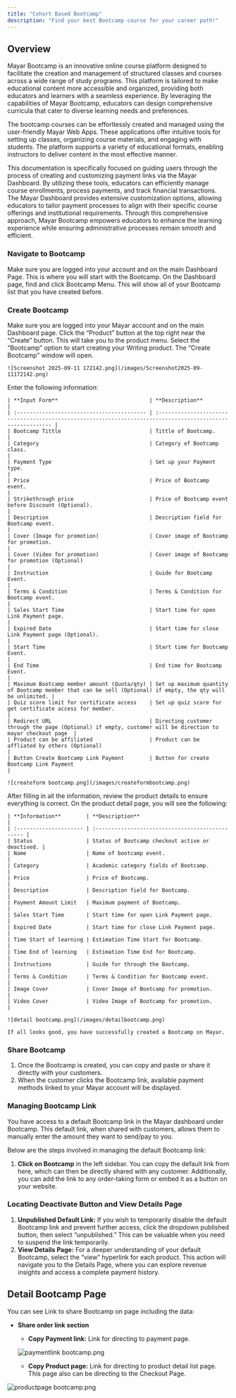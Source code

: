 ```yaml
---
title: "Cohort Based Bootcamp"
description: "Find your best Bootcamp course for your career path!"
---
```


## Overview

Mayar Bootcamp is an innovative online course platform designed to facilitate the creation and management of structured classes and courses across a wide range of study programs. This platform is tailored to make educational content more accessible and organized, providing both educators and learners with a seamless experience. By leveraging the capabilities of Mayar Bootcamp, educators can design comprehensive curricula that cater to diverse learning needs and preferences.

The bootcamp courses can be effortlessly created and managed using the user-friendly Mayar Web Apps. These applications offer intuitive tools for setting up classes, organizing course materials, and engaging with students. The platform supports a variety of educational formats, enabling instructors to deliver content in the most effective manner.

This documentation is specifically focused on guiding users through the process of creating and customizing payment links via the Mayar Dashboard. By utilizing these tools, educators can efficiently manage course enrollments, process payments, and track financial transactions. The Mayar Dashboard provides extensive customization options, allowing educators to tailor payment processes to align with their specific course offerings and institutional requirements. Through this comprehensive approach, Mayar Bootcamp empowers educators to enhance the learning experience while ensuring administrative processes remain smooth and efficient.

### Navigate to Bootcamp

<Steps>
  <Step title="Log in to your Mayar Dashboard">
    Make sure you are logged into your account and on the main Dashboard Page. This is where you will start with the Bootcamp.
  </Step>
  <Step title="From the Sidebar menu, click on Bootcamp">
    On the Dashboard page, find and click Bootcamp Menu. This will show all of your Bootcamp list that you have created before.
  </Step>
</Steps>

### Create Bootcamp

<Steps>
  <Step title="Go to Dashboard">
    Make sure you are logged into your Mayar account and on the main Dashboard page.
  </Step>
  <Step title="Access the Product Menu">
    Click the “Product” button at the top right near the “Create” button. This will take you to the product menu.
  </Step>
  <Step title="Choose Product Type">
    Select the “Bootcamp” option to start creating your Writing product. The “Create Bootcamp” window will open.

    ![Screenshot 2025-09-11 172142.png](/images/Screenshot2025-09-11172142.png)
  </Step>
  <Step title="Fill in Product Details">
    Enter the following information:

    | **Input Form**                             | **Description**                                                                                             |
    | :----------------------------------------- | :---------------------------------------------------------------------------------------------------------- |
    | Bootcamp Tittle                            | Tittle of Bootcamp.                                                                                         |
    | Category                                   | Category of Bootcamp class.                                                                                 |
    | Payment Type                               | Set up your Payment type.                                                                                   |
    | Price                                      | Price of Bootcamp event.                                                                                    |
    | Strikethrough price                        | Price of Bootcamp event before Discount (Optional).                                                         |
    | Description                                | Description field for Bootcamp event.                                                                       |
    | Cover (Image for promotion)                | Cover image of Bootcamp for promotion.                                                                      |
    | Cover (Video for promotion)                | Cover image of Bootcamp for promotion (Optional)                                                            |
    | Instruction                                | Guide for Bootcamp Event.                                                                                   |
    | Terms & Condition                          | Terms & Condition for Bootcamp event.                                                                       |
    | Sales Start Time                           | Start time for open Link Payment page.                                                                      |
    | Expired Date                               | Start time for close Link Payment page (Optional).                                                          |
    | Start Time                                 | Start time for Bootcamp Event.                                                                              |
    | End Time                                   | End time for Bootcamp Event.                                                                                |
    | Maximum Bootcamp member amount (Quota/qty) | Set up maximum quantity of Bootcamp member that can be sell (Optional) if empty, the qty will be unlimited. |
    | Quiz score limit for certificate access    | Set up quiz score for get certificate access for member.                                                    |
    | Redirect URL                               | Directing customer through the page (Optional) if empty, customer will be direction to mayar checkout page  |
    | Product can be affiliated                  | Product can be affliated by others (Optional)                                                               |
    | Button Create Bootcamp Link Payment        | Button for create Bootcamp Link Payment                                                                     |

    ![createform bootcamp.png](/images/createformbootcamp.png)
  </Step>
  <Step title="Review and Finish">
    After filling in all the information, review the product details to ensure everything is correct. On the product detail page, you will see the following:

    | **Information**        | **Description**                                  |
    | :--------------------- | :----------------------------------------------- |
    | Status                 | Status of Bootcamp checkout active or deactived. |
    | Name                   | Name of bootcamp event.                          |
    | Category               | Academic category fields of Bootcamp.            |
    | Price                  | Price of Bootcamp.                               |
    | Description            | Description field for Bootcamp.                  |
    | Payment Amount Limit   | Maximum payment of Bootcamp.                     |
    | Sales Start Time       | Start time for open Link Payment page.           |
    | Expired Date           | Start time for close Link Payment page.          |
    | Time Start of learning | Estimation Time Start for Bootcamp.              |
    | Time End of learning   | Estimation Time End for Bootcamp.                |
    | Instructions           | Guide for through the Bootcamp.                  |
    | Terms & Condition      | Terms & Condition for Bootcamp event.            |
    | Image Cover            | Cover Image of Bootcamp for promotion.           |
    | Video Cover            | Video Image of Bootcamp for promotion.           |

    ![detail bootcamp.png](/images/detailbootcamp.png)

    If all looks good, you have successfully created a Bootcamp on Mayar.
  </Step>
</Steps>

### Share Bootcamp

1. Once the Bootcamp is created, you can copy and paste or share it directly with your customers.
2. When the customer clicks the Bootcamp link, available payment methods linked to your Mayar account will be displayed.

### Managing Bootcamp Link

You have access to a default Bootcamp link in the Mayar dashboard under Bootcamp. This default link, when shared with customers, allows them to manually enter the amount they want to send/pay to you.

Below are the steps involved in managing the default Bootcamp link:

1. **Click on Bootcamp** in the left sidebar. You can copy the default link from here, which can then be directly shared with any customer. Additionally, you can add the link to any order-taking form or embed it as a button on your website.

### Locating Deactivate Button and View Details Page

1. **Unpublished Default Link:** If you wish to temporarily disable the default Bootcamp link and prevent further access, click the dropdown published button, then select “unpublished.” This can be valuable when you need to suspend the link temporarily.
2. **View Details Page:** For a deeper understanding of your default Bootcamp, select the “view” hyperlink for each product. This action will navigate you to the Details Page, where you can explore revenue insights and access a complete payment history.

## Detail Bootcamp Page

You can see Link to share Bootcamp on page including the data:

- **Share order link section**
  - **Copy Payment link:** Link for directing to payment page.

  ![paymentlink bootcamp.png](/images/paymentlinkbootcamp.png)
  - **Copy Product page:** Link for directing to product detail list page. This page also can be directing to the Checkout Page.

![productpage bootcamp.png](/images/productpagebootcamp.png)